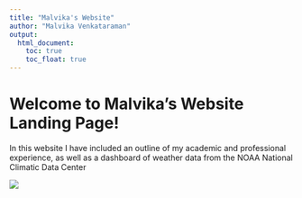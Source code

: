 ```yaml
---
title: "Malvika's Website"
author: "Malvika Venkataraman"
output: 
  html_document:
    toc: true
    toc_float: true
---
```


# Welcome to Malvika's Website Landing Page!

In this website I have included an outline of my academic and professional experience, as well as a dashboard of weather data from the NOAA National Climatic Data Center


![](https://media3.giphy.com/media/1vZaqTbmvAj2S9CeZD/giphy.gif?cid=6c09b9528b56ba779b11e287311da3652a31843fc732207f&rid=giphy.gif&ct=s)

